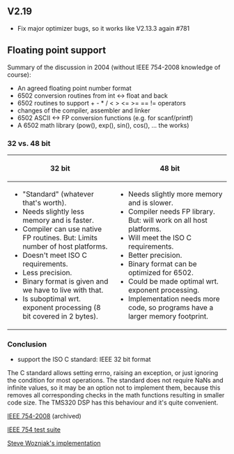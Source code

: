 == V2.19 ==
* Fix major optimizer bugs, so it works like V2.13.3 again #781

== Floating point support ==

Summary of the discussion in 2004 (without IEEE 754-2008 knowledge of course):

* An agreed floating point number format
* 6502 conversion routines from int <-> float and back
* 6502 routines to support + - * / < > <= >= == != operators
* changes of the compiler, assembler and linker
* 6502 ASCII <-> FP conversion functions (e.g. for scanf/printf)
* A 6502 math library (pow(), exp(), sin(), cos(), ... the works)


=== 32 vs. 48 bit ===

{|
! 32 bit !! 48 bit
|-
|
* "Standard" (whatever that's worth).
* Needs slightly less memory and is faster.
* Compiler can use native FP routines. But: Limits number of host platforms.
* Doesn't meet ISO C requirements.
* Less precision.
* Binary format is given and we have to live with that.
* Is suboptimal wrt. exponent processing (8 bit covered in 2 bytes).
|
* Needs slightly more memory and is slower.
* Compiler needs FP library. But: will work on all host platforms.
* Will meet the ISO C requirements.
* Better precision.
* Binary format can be optimized for 6502.
* Could be made optimal wrt. exponent processing.
* Implementation needs more code, so programs have a larger memory footprint.
|}


=== Conclusion ===

* support the ISO C standard: IEEE 32 bit format

The C standard allows setting errno, raising an exception, or just ignoring the condition for most operations. The standard does not require NaNs and infinite values, so it may be an option not to implement them, because this removes all corresponding checks in the math functions resulting in smaller code size. The TMS320 DSP has this behaviour and it's quite convenient.

[http://web.archive.org/web/20180419150129/http://grouper.ieee.org/groups/754/ IEEE 754-2008] (archived)

[http://www.jhauser.us/arithmetic/ IEEE 754 test suite]

[http://codebase64.org/doku.php?id=base:floating_point_routines_for_the_6502 Steve Wozniak's implementation]